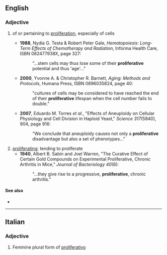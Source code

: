 ==English==

===Adjective===
{{en-adj}}

# {{lb|en|not comparable|cytology}} of or pertaining to [[proliferation]], especially of cells
#* '''1988''', Nydia G. Testa & Robert Peter Gale, ''Hematopoiesis: Long-Term Effects of Chemotherapy and Radiation'', Informa Health Care, ISBN 082477938X, page 327:
#*: "...stem cells may thus lose some of their '''proliferative''' potential and thus 'age'..."
#* '''2000''', Yvonne A. & Christopher R. Barnett, ''Aging: Methods and Protocols'', Humana Press, ISBN 0896035824, page 40:
#*: "cultures of cells may be considered to have reached the end of their '''proliferative''' lifespan when the cell number fails to double."
#* '''2007''', Eduardo M. Torres ''et al.'', "Effects of Aneuploidy on Cellular Physiology and Cell Division in Haploid Yeast," ''Science 317''(5840), 904, page 916:
#*: "We conclude that aneuploidy causes not only a '''proliferative''' disadvantage but also a set of phenotypes..."
# [[proliferating]]; tending to proliferate
#* '''1940''', Albert B. Sabin and Joel Warren, "The Curative Effect of Certain Gold Compounds on Experimental Proliferative, Chronic Arthritis in Mice," ''Journal of Bacteriology 40''(6):
#*: "...they give rise to a progressive, '''proliferative''', chronic arthritis."

====See also====
* {{l|en|proliferational}}

----

==Italian==

===Adjective===
{{head|it|adjective form}}

# Feminine plural form of [[proliferativo]]